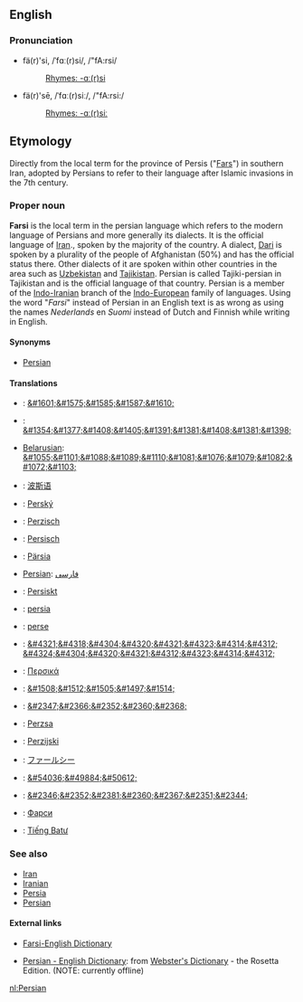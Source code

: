 ==English==
===Pronunciation===
*fä(r)'si, /ˈfɑː(r)si/, /"fA:rsi/
*:[[Rhymes:English:-ɑː(r)si|Rhymes: -ɑː(r)si]]
*fä(r)'sē, /ˈfɑː(r)siː/, /"fA:rsi:/
*:[[Rhymes:English:-ɑː(r)siː|Rhymes: -ɑː(r)siː]]


==Etymology==
Directly from the local term for the province of Persis ("[[Fars]]") in southern Iran, adopted by Persians to refer to their language after Islamic invasions in the 7th century.

===Proper noun===
'''Farsi''' is the local term in the persian language which refers to the modern language of Persians and more generally its dialects. It is the official language of [[Iran]]., spoken by the majority of the country. A dialect, [[Dari]] is spoken by a plurality of the people of Afghanistan (50%) and has the official status there. Other dialects of it are spoken within other countries in the area such as [[Uzbekistan]] and [[Tajikistan]]. Persian is called Tajiki-persian in Tajikistan and is the official language of that country.
Persian is a member of the [[Indo-Iranian]] branch of the [[Indo-European]] family of languages.   
Using the word "''Farsi''" instead of Persian in an English text is as wrong as using the names ''Nederlands'' en ''Suomi'' instead of Dutch and Finnish while writing in English.

====Synonyms====
*[[Persian]]

====Translations====
*{{ar}}: [[&#1601;&#1575;&#1585;&#1587;&#1610;]]
*{{hy}}: [[&#1354;&#1377;&#1408;&#1405;&#1391;&#1381;&#1408;&#1381;&#1398;]]
*[[Belarusian]]: [[&#1055;&#1101;&#1088;&#1089;&#1110;&#1081;&#1076;&#1079;&#1082;&#1072;&#1103;]]
*{{zh}}: [[波斯语]]
*{{cs}}: [[Perský]]
*{{nl}}: [[Perzisch]]
*{{de}}: [[Persisch]]
*{{et}}: [[Pärsia]]
*[[Persian]]: [[فارسی]]
*{{fo}}: [[Persiskt]]
*{{fi}}: [[persia]]
*{{fr}}: [[perse]]
*{{ka}}: [[&#4321;&#4318;&#4304;&#4320;&#4321;&#4323;&#4314;&#4312;]] [[&#4324;&#4304;&#4320;&#4321;&#4312;&#4323;&#4314;&#4312;]]
*{{el}}: [[Περσικά]]
*{{he}}: [[&#1508;&#1512;&#1505;&#1497;&#1514;]]
*{{hi}}: [[&#2347;&#2366;&#2352;&#2360;&#2368;]]
*{{hu}}: [[Perzsa]]
*{{hr}}: [[Perzijski]]
*{{ja}}: [[ファールシー]]
*{{ko}}: [[&#54036;&#49884;&#50612;]]
*{{ne}}: [[&#2346;&#2352;&#2381;&#2360;&#2367;&#2351;&#2344; ]]
*{{ru}}: [[Фарси]]
*{{vi}}: [[Tiếng Batư]]

===See also===
*[[Iran]]
*[[Iranian]]
*[[Persia]]
*[[Persian]]

==== External links====
*[http://www.farsidic.com Farsi-English Dictionary]

*[http://www.websters-online-dictionary.org/definition/Persian-english/ Persian - English Dictionary]: from [http://www.websters-online-dictionary.org/ Webster's Dictionary] - the Rosetta Edition. (NOTE: currently offline)


[[nl:Persian]]